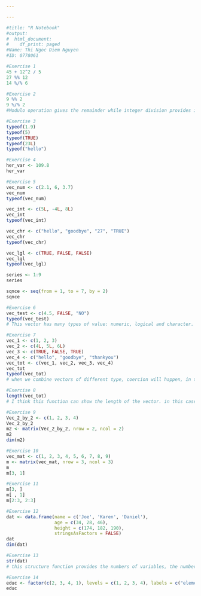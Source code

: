 ---

---

```{r}
#title: "R Notebook"
#output:
#  html_document:
#    df_print: paged
#Name: Thi Ngoc Diem Nguyen
#ID: 0778061

#Exercise 1
45 + 12^2 / 5
27 %% 12
14 %/% 6

#Exercise 2
9 %% 2
9 %/% 2
#Modulo operation gives the remainder while integer division provides integer result of the division. the results are the same as when we do long division.

#Exercise 3
typeof(1.9)
typeof(5)
typeof(TRUE)
typeof(23L)
typeof("hello")

#Exercise 4
her_var <- 109.8
her_var

#Exercise 5
vec_num <- c(2.1, 6, 3.7)
vec_num
typeof(vec_num)

vec_int <- c(5L, -4L, 8L)
vec_int
typeof(vec_int)

vec_chr <- c("hello", "goodbye", "27", "TRUE")
vec_chr
typeof(vec_chr)

vec_lgl <- c(TRUE, FALSE, FALSE)
vec_lgl
typeof(vec_lgl)

series <- 1:9
series

sqnce <- seq(from = 1, to = 7, by = 2)
sqnce

#Exercise 6
vec_test <- c(4.5, FALSE, "NO")
typeof(vec_test)
# This vector has many types of value: numeric, logical and character. Then process coercion happens, coerces different data types into the best single data type that R can handle, which is character.

#Exercise 7
vec_1 <- c(1, 2, 3)
vec_2 <- c(4L, 5L, 6L)
vec_3 <- c(TRUE, FALSE, TRUE)
vec_4 <- c("hello", "goodbye", "thankyou")
vec_tot <- c(vec_1, vec_2, vec_3, vec_4)
vec_tot
typeof(vec_tot)
# when we combine vectors of different type, coercion will happen, in this case, the total vector will coerce different data types into the best single data type that R can handle, which is character.

#Exercise 8
length(vec_tot)
# I think this function can show the length of the vector. in this case, there are 12 values in the vec_tot. 

#Exercise 9
Vec_2_by_2 <- c(1, 2, 3, 4)
Vec_2_by_2
m2 <- matrix(Vec_2_by_2, nrow = 2, ncol = 2)
m2
dim(m2)

#Exercise 10
vec_mat <- c(1, 2, 3, 4, 5, 6, 7, 8, 9)
m <- matrix(vec_mat, nrow = 3, ncol = 3)
m
m[3, 1]

#Exercise 11
m[3, ]
m[ , 1]
m[2:3, 2:3]

#Exercise 12
dat <- data.frame(name = c('Joe', 'Karen', 'Daniel'), 
                  age = c(34, 28, 46), 
                  height = c(174, 182, 190), 
                  stringsAsFactors = FALSE)
dat
dim(dat)

#Exercise 13
str(dat)
# this structure function provides the numbers of variables, the numbers of observations of each variable and the type of each variable. It also lists variables and observations.

#Exercise 14
educ <- factor(c(2, 3, 4, 1), levels = c(1, 2, 3, 4), labels = c("elementary school", "secondary school", "post-secondary school", "graduate school"), ordered = TRUE)
educ


```

